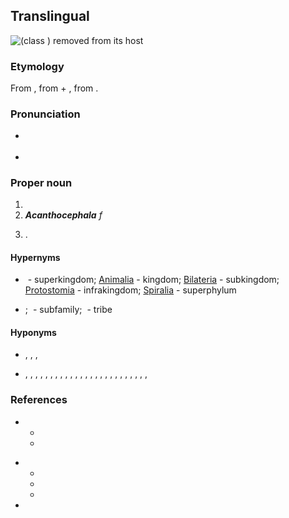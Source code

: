 ==Translingual==
[[File:Acantho 02r.jpg|right|thumb|{{taxlink|Profilicollis altmani|species|noshow=1}} (class {{taxlink|Palaeacanthocephala|class|noshow=1}}) removed from its host]]
[[File:Acanthocephala terminalis.JPG|right|thumb|{{taxlink|Acanthocephala terminalis|species|noshow=1|'''Acanthocephala''' terminalis}}]]

===Etymology===
From {{etyl|NL.|mul}} {{m|la|acanth}}, from {{etyl|grc|mul}} {{m|grc|ἄκανθος||thorn}} + {{etyl|NL.|mul}} {{m|la|cephala}}, from {{etyl|grc|mul}} {{m|grc|κεφαλή||head}}.

===Pronunciation===
* {{a|US}} {{IPA|/əˌkæn.θəˈsɛf.ə.lə/|/əˌkænt.θəˈsɛf.ə.lə/|/əˌkæn.θoʊˈsɛf.ə.lə/|lang=mul}}
* {{rhymes|ɛfələ|lang=mul}}

===Proper noun===
{{taxoninfl}}

# {{taxon|phylum|superphylum|Spiralia|[[intestinal]] worms that have a [[proboscis]] armed with [[recurved]] spines}}
# '''''Acanthocephala''''' ''f''&nbsp;&nbsp; {{taxon|genus|family|Coreidae|[[leaf-footed bug]]s}}
# {{taxlink|Parodia|genus|noshow=1}}.

====Hypernyms====
* {{sense|phylum}} {{l|mul|Eukaryota}}&nbsp;- superkingdom; [[Animalia]]&nbsp;- kingdom; [[Bilateria]]&nbsp;- subkingdom; [[Protostomia]]&nbsp;- infrakingdom; [[Spiralia]]&nbsp;- superphylum
* {{sense|genus in Coreidae}} {{Coreidae Hypernyms}}; {{taxlink|Coreinae|subfamily|noshow=1}}&nbsp;- subfamily; {{taxlink|Acanthocephalini|tribe|noshow=1}}&nbsp;- tribe

====Hyponyms====
* {{sense|phylum}} {{l|mul|Archiacanthocephala}}, {{taxlink|Eoacanthocephala|class|noshow=1}}, {{taxlink|Palaeacanthocephala|class|noshow=1}}, {{taxlink|Polyacanthocephala|class|noshow=1}} {{qualifier|classes}}
* {{sense|genus of Coreidae}} {{taxlink|Acanthocephala affinis|species|noshow=1}}, {{taxlink|Acanthocephala alata|species|noshow=1}}, {{taxlink|Acanthocephala angustipes|species|noshow=1}}, {{taxlink|Acanthocephala apicalis|species|noshow=1}}, {{taxlink|Acanthocephala arcuata|species|noshow=1}}, {{taxlink|Acanthocephala bicoloripes|species|noshow=1}}, {{taxlink|Acanthocephala concolor|species|noshow=1}}, {{taxlink|Acanthocephala consobrina|species|noshow=1}}, {{taxlink|Acanthocephala dallasi|species|noshow=1}}, {{taxlink|Acanthocephala declivis|species|noshow=1}}, {{taxlink|Acanthocephala equalis|species|noshow=1}}, {{taxlink|Acanthocephala femorata|species|noshow=1}}, {{taxlink|Acanthocephala fulvitarsa|species|noshow=1}}, {{taxlink|Acanthocephala hamata|species|noshow=1}}, {{taxlink|Acanthocephala heissi|species|noshow=1}}, {{taxlink|Acanthocephala latipes|species|noshow=1}}, {{taxlink|Acanthocephala mercur|species|noshow=1}}, {{taxlink|Acanthocephala ochracea|species|noshow=1}}, {{taxlink|Acanthocephala parensis|species|noshow=1}}, {{taxlink|Acanthocephala pittieri|species|noshow=1}}, {{taxlink|Acanthocephala pleuritica|species|noshow=1}}, {{taxlink|Acanthocephala scutellata|species|noshow=1}}, {{taxlink|Acanthocephala surata|species|noshow=1}}, {{taxlink|Acanthocephala terminalis|species|noshow=1}}, {{taxlink|Acanthocephala thomasi|species|noshow=1}}, {{taxlink|Acanthocephala unicolor|species|noshow=1}} {{qualifier|species}}

===References===
* {{sense|phylum}}
** {{pedia}}
** {{specieslite}}
:: {{R:ITIS|64238}}
* {{sense|genus of Coreidae}}
** {{pedia|Acanthocephala (insect)|''Acanthocephala'' (insect)}}
** {{specieslite|Acanthocephala Laporte|Acanthocephala|i=1}}
** {{R:ITIS|108314|i=1}}
* {{R:Ruggiero}}